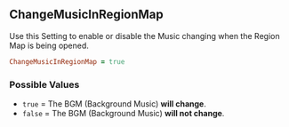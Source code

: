 ## ChangeMusicInRegionMap

Use this Setting to enable or disable the Music changing when the Region Map is being opened.

```ruby 
ChangeMusicInRegionMap = true
```

### Possible Values 

- `true` = The BGM (Background Music) **<Gn>will change</Gn>**.
- `false` = The BGM (Background Music) **<Rd>will not change</Rd>**.